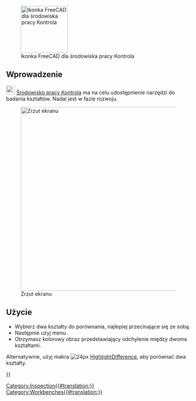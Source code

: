 <languages/>

{{Docnav/pl
|[[FEM_Workbench/pl|środowisko pracy MES]]
|[[Material_Workbench/pl|środowisko pracy Materiał]]
|IconL=Workbench_FEM.svg
|IconR=Workbench_Material.svg
}}

{{VeryImportantMessage|Od wersji 1.1 to środowisko pracy jest domyślnie wyłączone. Zobacz stronę [[Workbenches/pl#Aktualne|Środowiska pracy]].}}

[[Image:Workbench_Inspection.svg|thumb|128px|Ikonka FreeCAD dla środowiska pracy Kontrola]]

<span id="Introduction"></span>
==Wprowadzenie==

[[Image: Workbench_Inspection.svg|24px]] [[Inspection_Workbench/pl|Środowisko pracy Kontrola]] ma na celu udostępnienie narzędzi do badania kształtów. Nadal jest w fazie rozwoju.

[[File:InspectionEx.png|thumb|center|500px|Zrzut ekranu]]

<span id="Usage"></span>
==Użycie==

* Wybierz dwa kształty do porównania, najlepiej przecinające się ze sobą.
* Następnie użyj menu {{MenuCommand|Inspection → Kontrola wzrokowa}}.
* Otrzymasz kolorowy obraz przedstawiający odchylenie między dwoma kształtami.

Alternatywnie, użyj makra [[File: HighlightDifference.png | 24px]] [[Macro_HighlightDifference/pl|HighlightDifference]], aby porównać dwa kształty.


{{Docnav/pl
|[[FEM_Workbench/pl|środowisko pracy MES]]
|[[Material_Workbench/pl|środowisko pracy Materiał]]
|IconL=Workbench_FEM.svg
|IconR=Workbench_Material.svg
}}

[[Category:Inspection{{#translation:}}]]
{{Userdocnavi{{#translation:}}}}
[[Category:Workbenches{{#translation:}}]]